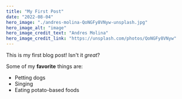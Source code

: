 ```yaml
---
title: "My First Post"
date: "2022-08-04"
hero_image: "./andres-molina-QoNGFy8VNyw-unsplash.jpg"
hero_image_alt: "image"
hero_image_credit_text: "Andres Molina"
hero_image_credit_link: "https://unsplash.com/photos/QoNGFy8VNyw"
---
```


This is my first blog post! Isn't it *great*?

Some of my **favorite** things are:

* Petting dogs
* Singing
* Eating potato-based foods